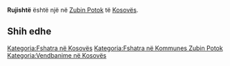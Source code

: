 {{Fshat në 
 | Emri                = Rujishtë
 | EmriAlt                = 
 | NAME_SHORT_FORM=      
 | NAME_GENERIC=      
 | NAME_SORT_NAME_RO=      RUJISHTE
 | FULL_NAME_RO = Rujishtë
 | FULL_NAME_ND_RO=Rujishte
 | SORT_NAME_RG=RUJISHTE
 | FULL_NAME_RG=Rujishtë
 | FULL_NAME_ND_RG=Rujishte
 | SRP_NAME_SHORT_FORM=      
 | SRP_NAME_GENERIC=      
 | SRP_NAME_SORT_NAME_RO=      
 | SRP_FULL_NAME_RO = 
 | SRP_FULL_NAME_ND_RO=
 | SRP_SORT_NAME_RG=
 | SRP_FULL_NAME_RG=
 | SRP_FULL_NAME_ND_RG=
 | Emri (Rasa dhanore) = 
 | Figura              = 
 | Shteti              = Kosovo
 | Komuna              = Zubin Potok
 | Kodi postar         = 
 | Sipërfaqja          = 

 | Popullsia           = 

 | Regj. i popullsisë  = 
 | Dend. e popullsisë  = 
 | Faqja zyrtare       = 
 <!--- Koordinatat ----> 
 | Gjerësia            = 42.941389
 | Gjatësia            = 20.749167
 | Lartësia            = 
}}
'''Rujishtë''' është një [[]] në [[Zubin Potok]] të [[Kosovës]].

<!-- == Gjeografia == -->
<!-- == Historia == -->
<!-- == Demografia == -->
== Shih edhe ==
{{Komuna Zubin Potok}}
{{Kosovo-Administrata-Cung}}

[[Kategoria:Fshatra në Kosovës]]
[[Kategoria:Fshatra në Kommunes Zubin Potok]]
[[Kategoria:Vendbanime në Kosovës]]